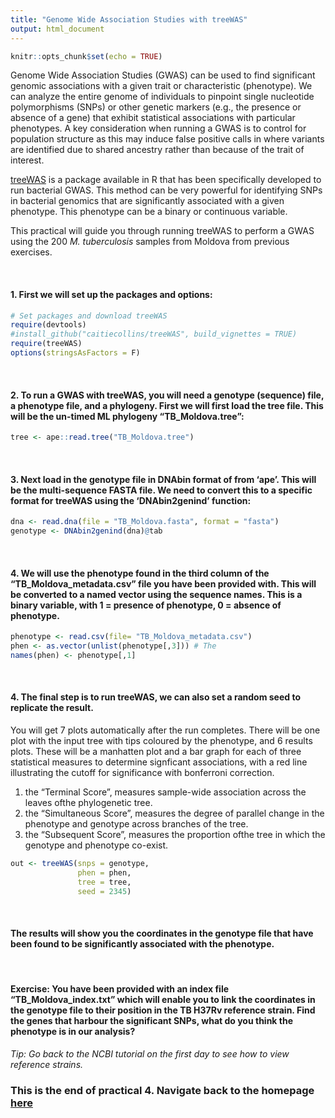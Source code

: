 ```yaml
---
title: "Genome Wide Association Studies with treeWAS"
output: html_document
---
```


```r
knitr::opts_chunk$set(echo = TRUE)

```

Genome Wide Association Studies (GWAS) can be used to find significant genomic associations with a given trait or characteristic (phenotype). We can analyze the entire genome of individuals to pinpoint single nucleotide polymorphisms (SNPs) or other genetic markers (e.g., the presence or absence of a gene) that exhibit statistical associations with particular phenotypes. A key consideration when running a GWAS is to control for population structure as this may induce false positive calls in where variants are identified due to shared ancestry rather than because of the trait of interest.

[treeWAS](<https://www.ncbi.nlm.nih.gov/pmc/articles/pmid/30184106/>) is a package available in R that has been specifically developed to run bacterial GWAS. This method can be very powerful for identifying SNPs in bacterial genomics that are significantly associated with a given phenotype. This phenotype can be a binary or continuous variable. 

This practical will guide you through running treeWAS to perform a GWAS using the 200 _M. tuberculosis_ samples from Moldova from previous exercises.

<br>

#### 1. First we will set up the packages and options:

```r
# Set packages and download treeWAS
require(devtools)
#install_github("caitiecollins/treeWAS", build_vignettes = TRUE)
require(treeWAS)
options(stringsAsFactors = F)
```

<br>

#### 2. To run a GWAS with treeWAS, you will need a genotype (sequence) file, a phenotype file, and a phylogeny. First we will first load the tree file. This will be the un-timed ML phylogeny "TB_Moldova.tree":

```r
tree <- ape::read.tree("TB_Moldova.tree") 
```

<br>

#### 3. Next load in the genotype file in DNAbin format of from 'ape'. This will be the multi-sequence FASTA file. We need to convert this to a specific format for treeWAS using the 'DNAbin2genind' function:

```r
dna <- read.dna(file = "TB_Moldova.fasta", format = "fasta")
genotype <- DNAbin2genind(dna)@tab
```

<br>

#### 4. We will use the phenotype found in the third column of the "TB_Moldova_metadata.csv" file you have been provided with. This will be converted to a named vector using the sequence names. This is a binary variable, with 1 = presence of phenotype, 0 = absence of phenotype.

```r
phenotype <- read.csv(file= "TB_Moldova_metadata.csv")
phen <- as.vector(unlist(phenotype[,3])) # The 
names(phen) <- phenotype[,1]
```

<br>

#### 4. The final step is to run treeWAS, we can also set a random seed to replicate the result. 

You will get 7 plots automatically after the run completes. There will be one plot with the input tree with tips coloured by the phenotype, and 6 results plots. These will be a manhatten plot and a bar graph for each of three statistical measures to determine signficant associations, with a red line illustrating the cutoff for significance with bonferroni correction.

1. the “Terminal Score”, measures sample-wide association across the leaves ofthe phylogenetic tree.
2. the “Simultaneous Score”, measures the degree of parallel change in the phenotype
and genotype across branches of the tree. 
3. the “Subsequent Score”, measures the proportion ofthe tree in which the genotype
and phenotype co-exist.


```r
out <- treeWAS(snps = genotype,
               phen = phen,
               tree = tree,
               seed = 2345)
```

<br>

#### The results will show you the coordinates in the genotype file that have been found to be significantly associated with the phenotype.

<br>

#### Exercise: You have been provided with an index file "TB_Moldova_index.txt" which will enable you to link the coordinates in the genotype file to their position in the TB H37Rv reference strain. Find the genes that harbour the significant SNPs, what do you think the phenotype is in our analysis?

*Tip: Go back to the NCBI tutorial on the first day to see how to view reference strains.*


### This is the end of practical 4. Navigate back to the homepage [here]()

<br>


